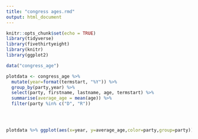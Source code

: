 ```yaml
---
title: "congress ages.rmd"
output: html_document
---
```


```r
knitr::opts_chunk$set(echo = TRUE)
library(tidyverse)
library(fivethirtyeight)
library(knitr)
library(ggplot2)
```


```r
data("congress_age")

plotdata <- congress_age %>%
  mutate(year=format(termstart, "%Y")) %>%
  group_by(party,year) %>%
  select(party, firstname, lastname, age, termstart) %>%
  summarise(average_age = mean(age)) %>%
  filter(party %in% c("D", "R"))


  


```

```r
plotdata %>% ggplot(aes(x=year, y=average_age,color=party,group=party)) + geom_line()
```

